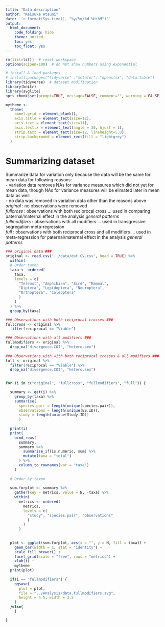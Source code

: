 ```yaml
---
title: "Data description"
author: "Keisuke Atsumi"
date: '`r format(Sys.time(), "%y/%m/%d %H:%M")`'
output:
  html_document:
    code_folding: hide
    theme: united
    toc: yes
    toc_float: yes
---
```


```r

rm(list=ls())  # reset workspace
options(scipen=100)  # do not show numbers using exponential

# install & load packages
# install.packages("tidyverse" ,"metafor", "openxlsx", "data.table")
library(tidyverse)  # dataset modification
library(knitr)
library(svglite)
opts_chunk$set(prompt=TRUE, message=FALSE, comment="", warning = FALSE) 

mytheme <- 
  theme(
    panel.grid = element_blank(),
    axis.title = element_text(size=12),
    axis.text = element_text(size=11),
    axis.text.x = element_text(angle = 30, hjust = 1),
    strip.text = element_text(size=12, lineheight=5.0),
    strip.background = element_rect(fill = "lightgrey")
  )


```

# Summarizing dataset
Summarize data for variation only because the data will be the same for mean data for following reasons:   
- variation data removes NAs for variance measures which did not yet for mean data, though NAs for variance measures will be elimated later in mean data as well    
- no data was removed in variation data other than the reasons above  
*original* : no observations were removed  
*fullcross* : observations with both reciprocal cross ... used in comparing paternal/maternal effect in the analysis *general patterns*  
*fullmodifiers* : observations with all modifiers ... used in transgressive segregation meta-regression  
*full* : observations with both reciprocal cross and all modifiers ... used in meta-regression for paternal/maternal effect in the analysis *general patterns*

```r


### original data ###
original <- read.csv("../data/dat.CV.csv", head = TRUE) %>%
  within(
  # Order taxon
  taxa <- ordered(
    taxa,
    levels = c(
      "Teleost", "Amphibian", "Bird", "Mammal",
      "Diptera", "Lepidoptera", "Neuroptera", 
      "Orthoptera", "Coleoptera" 
      )
    )
  ) %>%
  group_by(taxa)

### Observations with both reciprocal crosses ###
fullcross <- original %>%
  filter(reciprocal == "Viable")

### Observations with all modifiers ###
fullmodifiers <- original %>%
  drop_na("divergence.COI", "hetero.sex")
  
### Observations with with both reciprocal crosses & all modifiers ###
full <- original %>%
  filter(reciprocal == "Viable") %>%
  drop_na("divergence.COI", "hetero.sex")
  

for (i in c("original", "fullcross", "fullmodifiers", "full")) {

  summary <- get(i) %>%
    group_by(taxa) %>%
    summarise(
      species.pair = length(unique(species.pair)),
      observations = length(unique(ES.ID)),
      study = length(unique(Study.ID))
      )
  
  print(i)
  print(
    bind_rows(
      summary,
      summary %>%
        summarise_if(is.numeric, sum) %>%
        mutate(taxa = "total")
      ) %>%
      column_to_rownames(var = "taxa")
    )
  
  # Order by taxon
  
  sum.forplot <- summary %>% 
    gather(key = metrics, value = N, -taxa) %>%
    within(
      metrics <- ordered(
        metrics,
        levels = c(
          "study", "species.pair", "observations"
          )
        )
      )
  
  
  plot <- ggplot(sum.forplot, aes(x = "", y = N, fill = taxa)) +
    geom_bar(width = 1, stat = "identity") +
    scale_fill_brewer() +
    facet_grid(scale = "free", rows = "metrics") +
    xlab(i) +
    mytheme
  print(plot)
  
  if(i == "fullmodifiers") {
    ggsave(
      plot = plot, 
      file = "../Analysis/data.fullmodifiers.svg",
      height = 4.5, width = 3.5
    )
  }else{
    }

}


```
